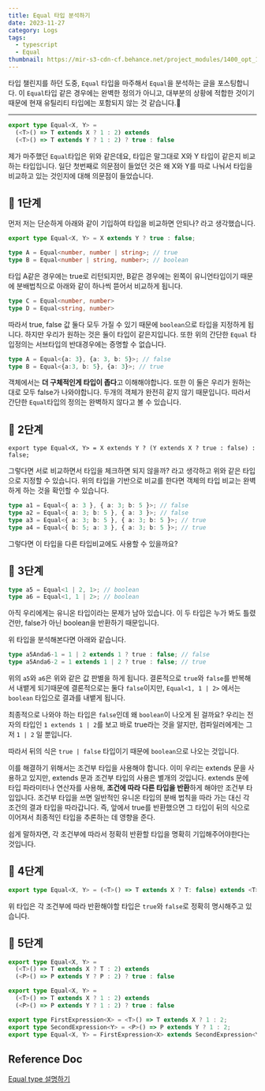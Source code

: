 ```yaml
---
title: Equal 타입 분석하기
date: 2023-11-27
category: Logs
tags:
  - typescript
  - Equal
thumbnail: https://mir-s3-cdn-cf.behance.net/project_modules/1400_opt_1/d49e49182393759.653650b97ad01.png
---
```


타입 챌린지를 하던 도중, `Equal` 타입을 마주해서 `Equal`을 분석하는 글을 포스팅합니다.
이 `Equal`타입 같은 경우에는 완벽한 정의가 아니고, 대부분의 상황에 적합한 것이기 때문에 현재 유틸리티 타입에는 포함되지 않는 것 같습니다.🥲

---

```ts
export type Equal<X, Y> =
  (<T>() => T extends X ? 1 : 2) extends
  (<T>() => T extends Y ? 1 : 2) ? true : false
```
제가 마주했던 `Equal`타입은 위와 같은데요, 타입은 말그대로 X와 Y 타입이 같은지 비교하는 타입입니다.
일단 첫번째로 의문점이 들었던 것은 왜 X와 Y를 따로 나눠서 타입을 비교하고 있는 것인지에 대해 의문점이 들었습니다.

## 📌 1단계
먼저 저는 단순하게 아래와 같이 기입하여 타입을 비교하면 안되나? 라고 생각했습니다.

```ts
export type Equal<X, Y> = X extends Y ? true : false;

type A = Equal<number, number | string>; // true
type B = Equal<number | string, number>; // boolean
```
타입 A같은 경우에는 true로 리턴되지만, B같은 경우에는 왼쪽이 유니언타입이기 때문에 분배법칙으로 아래와 같이 하나씩 뜯어서 비교하게 됩니다.

```ts
type C = Equal<number, number>
type D = Equal<string, number>
```
따라서 true, false 값 둘다 모두 가질 수 있기 때문에 `boolean`으로 타입을 지정하게 됩니다.
하지만 우리가 원하는 것은 둘이 타입이 같은지입니다. 또한 위의 간단한 `Equal` 타입정의는 서브타입의 반대경우에는 증명할 수 없습니다.

```ts
type A = Equal<{a: 3}, {a: 3, b: 5}>; // false
type B = Equal<{a:3, b: 5}, {a: 3}>; // true
```
객체에서는 **더 구체적인게 타입이 좁다**고 이해해야합니다. 또한 이 둘은 우리가 원하는대로 모두 false가 나와야합니다. 두개의 객체가 완전히 같지 않기 때문입니다. 따라서 간단한 `Equal`타입의 정의는 완벽하지 않다고 볼 수 있습니다.

## 📌 2단계
```
export type Equal<X, Y> = X extends Y ? (Y extends X ? true : false) : false;
```
그렇다면 서로 비교하면서 타입을 체크하면 되지 않을까? 라고 생각하고 위와 같은 타입으로 지정할 수 있습니다.
위의 타입을 기반으로 비교를 한다면 객체의 타입 비교는 완벽하게 하는 것을 확인할 수 있습니다.

```ts
type a1 = Equal<{ a: 3 }, { a: 3; b: 5 }>; // false
type a2 = Equal<{ a: 3; b: 5 }, { a: 3 }>; // false
type a3 = Equal<{ a: 3; b: 5 }, { a: 3; b: 5 }>; // true
type a4 = Equal<{ b: 5; a: 3 }, { a: 3; b: 5 }>; // true
```
그렇다면 이 타입을 다른 타입비교에도 사용할 수 있을까요?

## 📌 3단계

```ts
type a5 = Equal<1 | 2, 1>; // boolean
type a6 = Equal<1, 1 | 2>; // boolean
```
아직 우리에게는 유니온 타입이라는 문제가 남아 있습니다.
이 두 타입은 누가 봐도 틀렸건만, false가 아닌 boolean을 반환하기 때문입니다.

위 타입을 분석해본다면 아래와 같습니다.

```ts
type a5Anda6-1 = 1 | 2 extends 1 ? true : false; // false
type a5Anda6-2 = 1 extends 1 | 2 ? true : false; // true
```
위의 `a5`와 `a6`은 위와 같은 값 판별을 하게 됩니다. 결론적으로 `true`와 `false`를 반복해서 내뱉게 되기때문에 결론적으로는 둘다 `false`이지만, `Equal<1, 1 | 2>` 에서는 `boolean` 타입으로 결과를 내뱉게 됩니다.

최종적으로 나와야 하는 타입은 `false`인데 왜 `boolean`이 나오게 된 걸까요?
우리는 전자의 타입인 `1 extends 1 | 2`를 보고 바로 true라는 것을 알지만, 컴파일러에게는 그저 `1 | 2` 일 뿐입니다.

따라서 뒤의 식은 `true | false` 타입이기 때문에 `boolean`으로 나오는 것입니다.

이를 해결하기 위해서는 조건부 타입을 사용해야 합니다.
이미 우리는 extends 문을 사용하고 있지만, extends 문과 조건부 타입의 사용은 별개의 것입니다.
extends 문에 타입 파라미터나 연산자를 사용해, **조건에 따라 다른 타입을 반환**하게 해야만 조건부 타입입니다.
조건부 타입을 쓰면 일반적인 유니온 타입의 분배 법칙을 따라 가는 대신 각 조건의 결과 타입을 따라갑니다.
즉, 앞에서 true를 반환했으면 그 타입이 뒤의 식으로 이어져서 최종적인 타입을 추론하는 데 영향을 준다.

쉽게 말하자면, 각 조건부에 따라서 정확히 반환할 타입을 명확히 기입해주어야한다는 것입니다.

## 📌 4단계

```ts
export type Equal<X, Y> = (<T>() => T extends X ? T: false) extends <T>() => T extends Y ? T : false ?  true : false;
```
위 타입은 각 조건부에 따라 반환해야할 타입은 `true`와 `false`로 정확히 명시해주고 있습니다.

## 📌 5단계

```ts
export type Equal<X, Y> =
  (<T>() => T extends X ? T : 2) extends
  (<P>() => P extends Y ? P : 2) ? true : false
```

```ts
export type Equal<X, Y> =
  (<T>() => T extends X ? 1 : 2) extends
  (<P>() => P extends Y ? 1 : 2) ? true : false
```

```ts
export type FirstExpression<X> = <T>() => T extends X ? 1 : 2;
export type SecondExpression<Y> = <P>() => P extends Y ? 1 : 2;
export type Equal<X, Y> = FirstExpression<X> extends SecondExpression<Y> ? true : false;
```

## Reference Doc
[Equal type 설명하기](https://kscodebase.tistory.com/643)